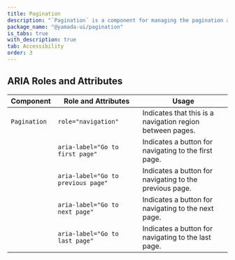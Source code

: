 ```yaml
---
title: Pagination
description: "`Pagination` is a component for managing the pagination and navigation of content."
package_name: "@yamada-ui/pagination"
is_tabs: true
with_description: true
tab: Accessibility
order: 3
---
```


## ARIA Roles and Attributes

| Component    | Role and Attributes                | Usage                                                     |
| ------------ | ---------------------------------- | --------------------------------------------------------- |
| `Pagination` | `role="navigation"`                | Indicates that this is a navigation region between pages. |
|              | `aria-label="Go to first page"`    | Indicates a button for navigating to the first page.      |
|              | `aria-label="Go to previous page"` | Indicates a button for navigating to the previous page.   |
|              | `aria-label="Go to next page"`     | Indicates a button for navigating to the next page.       |
|              | `aria-label="Go to last page"`     | Indicates a button for navigating to the last page.       |
